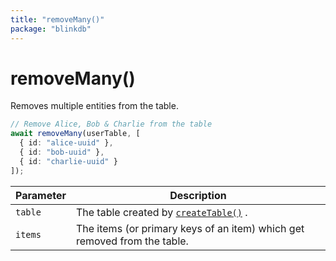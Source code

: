 ```yaml
---
title: "removeMany()"
package: "blinkdb"
---
```


# removeMany()

Removes multiple entities from the table.

```ts
// Remove Alice, Bob & Charlie from the table
await removeMany(userTable, [
  { id: "alice-uuid" },
  { id: "bob-uuid" },
  { id: "charlie-uuid" }
]);
```

| Parameter | Description                                                               |
| --------- | ------------------------------------------------------------------------- |
| `table`   | The table created by [`createTable()`](createtable) .                     |
| `items`    | The items (or primary keys of an item) which get removed from the table. |
